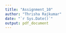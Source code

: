 ```yaml
---
title: "Assignment_10"
author: "Thrisha Rajkumar"
date: "`r Sys.Date()`"
output: pdf_document
---
```

